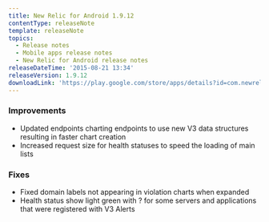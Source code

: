 ```yaml
---
title: New Relic for Android 1.9.12
contentType: releaseNote
template: releaseNote
topics:
  - Release notes
  - Mobile apps release notes
  - New Relic for Android release notes
releaseDateTime: '2015-08-21 13:34'
releaseVersion: 1.9.12
downloadLink: 'https://play.google.com/store/apps/details?id=com.newrelic.rpm'
---
```


### Improvements

* Updated endpoints charting endpoints to use new V3 data structures resulting in faster chart creation
* Increased request size for health statuses to speed the loading of main lists

### Fixes

* Fixed domain labels not appearing in violation charts when expanded
* Health status show light green with ? for some servers and applications that were registered with V3 Alerts
